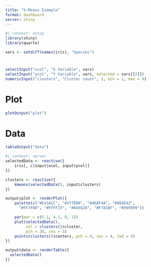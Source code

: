```yaml
---
title: "k-Means Example"
format: dashboard
server: shiny
---
```


```r
#| context: setup
library(shiny)
library(quarto)

vars <- setdiff(names(iris), "Species")
```

# {.sidebar}

```r
selectInput("xcol", "X Variable", vars)
selectInput("ycol", "Y Variable", vars, selected = vars[[2]])
numericInput("clusters", "Cluster count", 3, min = 1, max = 9)
```

# Plot

```r
plotOutput("plot")
```

# Data

```r
tableOutput("data")
```

```r
#| context: server
selectedData <- reactive({
    iris[, c(input$xcol, input$ycol)]
})

clusters <- reactive({
    kmeans(selectedData(), input$clusters)
})

output$plot <- renderPlot({
    palette(c("#E41A1C", "#377EB8", "#4DAF4A", "#984EA3",
      "#FF7F00", "#FFFF33", "#A65628", "#F781BF", "#999999"))

    par(mar = c(5.1, 4.1, 0, 1))
    plot(selectedData(),
         col = clusters()$cluster,
         pch = 20, cex = 3)
    points(clusters()$centers, pch = 4, cex = 4, lwd = 4)
})

output$data <- renderTable({
  selectedData()
})
```